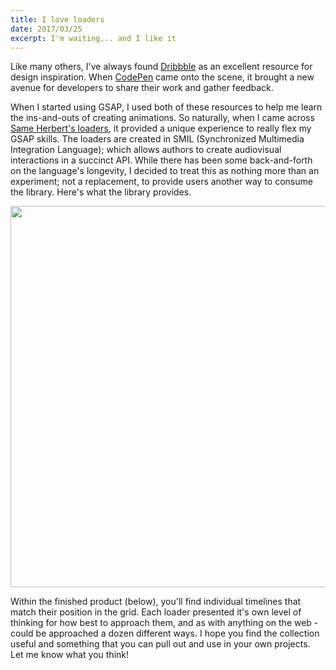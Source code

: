 ```yaml
---
title: I love loaders
date: 2017/03/25
excerpt: I'm waiting... and I like it
---
```


Like many others, I've always found [Dribbble](http://dribbble.com) as an excellent resource for design inspiration. When [CodePen](http://codepen.io) came onto the scene, it brought a new avenue for developers to share their work and gather feedback.

When I started using GSAP, I used both of these resources to help me learn the ins-and-outs of creating animations. So naturally, when I came across [Same Herbert's loaders](https://github.com/SamHerbert/SVG-Loaders), it provided a unique experience to really flex my GSAP skills. The loaders are created in SMIL (Synchronized Multimedia Integration Language); which allows authors to create audiovisual interactions in a succinct API. While there has been some back-and-forth on the language's longevity, I decided to treat this as nothing more than an experiment; not a replacement, to provide users another way to consume the library. Here's what the library provides.

<Image unoptimized src="/uploads/i-love-loaders.gif" width="800" height="610" />

Within the finished product (below), you'll find individual timelines that match their position in the grid. Each loader presented it's own level of thinking for how best to approach them, and as with anything on the web - could be approached a dozen different ways. I hope you find the collection useful and something that you can pull out and use in your own projects. Let me know what you think!

<CodePen codePenId="YwygoQ" />

